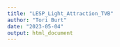 ```yaml
---
title: "LESP_Light_Attraction_TVB"
author: "Tori Burt"
date: "2023-05-04"
output: html_document
---
```



